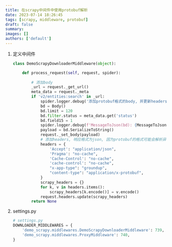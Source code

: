 ```yaml
---
title: 在scrapy中间件中使用protobuf解析
date: 2023-07-14 18:26:45
tags: [scrapy, middleware, protobuf]
draft: false
summary: 
images: []
authors: ['default']
---
```


1. 定义中间件

    ```python
    class DemoScrapyDownloaderMiddleware(object):

        def process_request(self, request, spider):
            
            # 添加body
            _url = request._get_url()
            meta_data = request._meta
            if 'v2/entities:search' in _url:
                spider.logger.debug('添加protobuf格式的body, 并更新headers')
                bd = Body()
                bd.limit = 120
                bd.filter.status = meta_data.get('status')
                bd.field15 = 1
                spider.logger.debug(f'MessageToJson(bd): {MessageToJson(bd)}')
                payload = bd.SerializeToString()
                request._set_body(payload)
                # 添加headers, 响应格式为json, 因为protobuf的格式可能会解析异常
                headers = {
                    'Accept': "application/json",
                    'Pragma': "no-cache",
                    'Cache-Control': "no-cache",
                    'cache-control': "no-cache",
                    "x-app-type": "groundup",
                    "content-type": "application/x-protobuf",
                }
                scrapy_headers = {}
                for k, v in headers.items():
                    scrapy_headers[k.encode()] = v.encode()
                request.headers.update(scrapy_headers)
            return None
    ```

2. settings.py

    ```python
    # settings.py
    DOWNLOADER_MIDDLEWARES = {
        'demo_scrapy.middlewares.DemoScrapyDownloaderMiddleware': 739,
        'demo_scrapy.middlewares.ProxyMiddleware': 740,
    }
    ```
